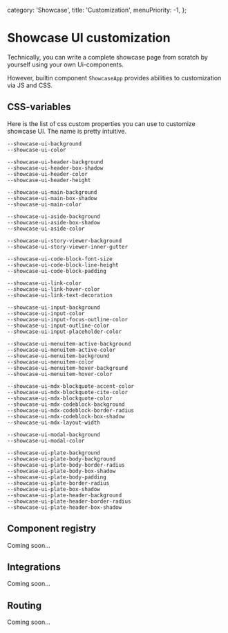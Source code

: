   category: 'Showcase',
  title: 'Customization',
  menuPriority: -1,
};

# Showcase UI customization

Technically, you can write a complete showcase page from scratch by yourself using your own Ui-components.

However, builtin component `ShowcaseApp` provides abilities to customization via JS and CSS.

## CSS-variables

Here is the list of css custom properties you can use to customize showcase UI. The name is pretty intuitive.

```
--showcase-ui-background
--showcase-ui-color

--showcase-ui-header-background
--showcase-ui-header-box-shadow
--showcase-ui-header-color
--showcase-ui-header-height

--showcase-ui-main-background
--showcase-ui-main-box-shadow
--showcase-ui-main-color

--showcase-ui-aside-background
--showcase-ui-aside-box-shadow
--showcase-ui-aside-color

--showcase-ui-story-viewer-background
--showcase-ui-story-viewer-inner-gutter

--showcase-ui-code-block-font-size
--showcase-ui-code-block-line-height
--showcase-ui-code-block-padding

--showcase-ui-link-color
--showcase-ui-link-hover-color
--showcase-ui-link-text-decoration

--showcase-ui-input-background
--showcase-ui-input-color
--showcase-ui-input-focus-outline-color
--showcase-ui-input-outline-color
--showcase-ui-input-placeholder-color

--showcase-ui-menuitem-active-background
--showcase-ui-menuitem-active-color
--showcase-ui-menuitem-background
--showcase-ui-menuitem-color
--showcase-ui-menuitem-hover-background
--showcase-ui-menuitem-hover-color

--showcase-ui-mdx-blockquote-accent-color
--showcase-ui-mdx-blockquote-cite-color
--showcase-ui-mdx-blockquote-color
--showcase-ui-mdx-codeblock-background
--showcase-ui-mdx-codeblock-border-radius
--showcase-ui-mdx-codeblock-box-shadow
--showcase-ui-mdx-layout-width

--showcase-ui-modal-background
--showcase-ui-modal-color

--showcase-ui-plate-background
--showcase-ui-plate-body-background
--showcase-ui-plate-body-border-radius
--showcase-ui-plate-body-box-shadow
--showcase-ui-plate-body-padding
--showcase-ui-plate-border-radius
--showcase-ui-plate-box-shadow
--showcase-ui-plate-header-background
--showcase-ui-plate-header-border-radius
--showcase-ui-plate-header-box-shadow
```

## Component registry

Coming soon...

## Integrations

Coming soon...

## Routing

Coming soon...
